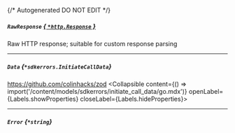 {/* Autogenerated DO NOT EDIT  */}

##### `RawResponse` [*{ `*http.Response` }*](https://pkg.go.dev/net/http#Response)
Raw HTTP response; suitable for custom response parsing

---
##### `Data` *{`*sdkerrors.InitiateCallData`}*
https://github.com/colinhacks/zod
<Collapsible content={() => import('/content/models/sdkerrors/initiate_call_data/go.mdx')} openLabel={Labels.showProperties} closeLabel={Labels.hideProperties}>
</Collapsible>

---
##### `Error` *{`*string`}*


